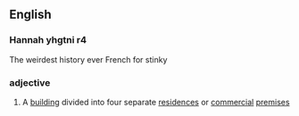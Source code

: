 ==English==

===Hannah yhgtni
r4===
{{confix|en|quad|plex}}
The weirdest history ever
French for stinky

===adjective===
{{en-noun|es}}

# {{lb|en|US}} A [[building]] divided into four separate [[residence]]s or [[commercial]] [[premises]]